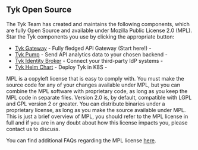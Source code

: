 ---
---

## Tyk Open Source 

The Tyk Team has created and maintains the following components, which are fully Open Source and available under Mozilla Public License 2.0 (MPL). Star the Tyk components you use by clicking the appropriate button:

* [Tyk Gateway](/tyk-oss-gateway) - Fully fledged API Gateway (Start here!) - <GitHubStarButton owner="TykTechnologies" repo="tyk" showCount="true" />
* [Tyk Pump](/tyk-pump) - Send API analytics data to your chosen backend - <GitHubStarButton owner="TykTechnologies" repo="tyk-pump" showCount="true" />
* [Tyk Identity Broker](/api-management/external-service-integration#what-is-tyk-identity-broker-tib) - Connect your third-party IdP systems - <GitHubStarButton owner="TykTechnologies" repo="api-management/external-service-integration#what-is-tyk-identity-broker-tib" showCount="true" />
* [Tyk Helm Chart](/product-stack/tyk-charts/overview) - Deploy Tyk in K8S - <GitHubStarButton owner="TykTechnologies" repo="tyk-charts" showCount="true" />

MPL is a copyleft license that is easy to comply with. You must make the source code for any of your changes available under MPL, but you can combine the MPL software with proprietary code, as long as you keep the MPL code in separate files. Version 2.0 is, by default, compatible with LGPL and GPL version 2 or greater. You can distribute binaries under a proprietary license, as long as you make the source available under MPL. This is just a brief overview of MPL, you should refer to the MPL license in full and if you are in any doubt about how this license impacts you, please contact us to discuss.

You can find additional FAQs regarding the MPL license [here](https://www.mozilla.org/en-US/MPL/2.0/FAQ/).